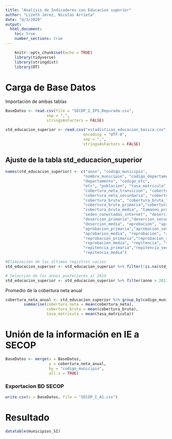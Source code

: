 ```yaml
---
title: "Analisis de Indicadores con Educacion superior"
author: "Lizeth Jerez, Nicolas Arrieta"
date: "4/3/2020"
output: 
  html_document:
    toc: true
    number_sections: true
---
```


```r
    knitr::opts_chunk$set(echo = TRUE)
    library(tidyverse)
    library(stringdist)
    library(DT)
```

# Carga de Base Datos

Importación de ambas  tablas

```r
BaseDatos <- read.csv(file = "SECOP_I_IPS_Depurada.csv", 
                  sep = ",", 
                  stringsAsFactors = FALSE)

std_educacion_superior <- read.csv("estadisticas_educacion_basica.csv", 
                                  encoding = "UTF-8", 
                                  sep = ",", 
                                  stringsAsFactors = FALSE)
```

## Ajuste de la tabla std_educacion_superior

```r
names(std_educacion_superior) <- c("anno", "codigo_municipio",
                                  "nombre_municipio", "codigo_departamento", 
                                  "departamento", "codigo_etc",
                                  "etc", "poblacion", "tasa_matricula", "cobertura_neta",
                                  "cobertura_neta_transicion", "cobertura_neta_primaria",
                                  "cobertura_neta_secundaria", "cobertura_neta_media",
                                  "cobertura_bruta", "cobertura_bruta_transicion",
                                  "cobertura_bruta_primaria","cobertura_bruta_secundaria",
                                  "cobertura_bruta_media", "tamanno_promedio_grupo",
                                  "sedes_conectadas_internet", "desercion", "desercion_transicion",
                                  "desercion_primaria","desercion_secundaria",
                                  "desercion_media", "aprobacion", "aprobacion_transicion",
                                  "aprobacion_primaria","aprobacion_secundaria",
                                  "aprobacion_media", "reprobacion", "reprobacion_transicion",
                                  "reprobacion_primaria","reprobacion_secundaria",
                                  "reprobacion_media", "repitencia", "repitencia_transicion",
                                  "repitencia_primaria","repitencia_secundaria",
                                  "repitencia_media")

#Eliminación de los últimos registros vacios
std_educacion_superior <- std_educacion_superior %>% filter(!is.na(std_educacion_superior$cobertura_neta))

# Seleccion de los annos posteriores al 2014
std_educacion_superior <- std_educacion_superior %>% filter(anno > 2013)
```

Promedio de la cobertura neta anual

```r
cobertura_neta_anual <- std_educacion_superior %>% group_by(codigo_municipio) %>% 
        summarise(cobertura_neta = mean(cobertura_neta), 
                  cobertura_bruta = mean(cobertura_bruta),
                  tasa_matricula = mean(tasa_matricula))
```

# Unión de la información en IE a SECOP

```r
BaseDatos <- merge(x = BaseDatos,
                   y = cobertura_neta_anual,
                   by = "codigo_municipio",
                   all.x = TRUE)
```

### Exportacion BD SECOP

```r
write.csv(x = BaseDatos, file = "SECOP_I_A1.csv")
```

# Resultado

```r
datatable(municipios_SI)
```
